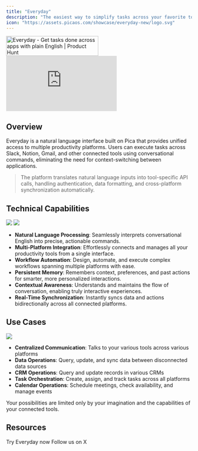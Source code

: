 ```yaml
---
title: "Everyday"
description: "The easiest way to simplify tasks across your favorite tools. Just type what you want, and Everyday will do the rest."
icon: "https://assets.picaos.com/showcase/everyday-new/logo.svg"
---
```


<div style={{ marginTop: '1rem' }}>
  <a href="https://www.producthunt.com/products/everyday-4?embed=true&utm_source=badge-top-post-badge&utm_medium=badge&utm_source=badge-everyday&#0045;3" target="_blank">
    <img src="https://api.producthunt.com/widgets/embed-image/v1/top-post-badge.svg?post_id=1021710&theme=light&period=daily&t=1759514572409" alt="Everyday - Get tasks done across apps with plain English | Product Hunt" style={{ width: '250px', height: '54px' }} width="250" height="54" />
  </a>
</div>

<Frame caption="Simplify tasks across apps using natural language.">
  <iframe
    className="w-full aspect-video rounded-xl"
    src="https://www.youtube.com/embed/DN1VG5H-358"
    title="Everyday Demo"
    frameborder="0"
    allowFullScreen
  ></iframe>
</Frame>

## Overview

Everyday is a natural language interface built on Pica that provides unified access to multiple productivity platforms. Users can execute tasks across Slack, Notion, Gmail, and other connected tools using conversational commands, eliminating the need for context-switching between applications.

> The platform translates natural language inputs into tool-specific API calls, handling authentication, data formatting, and cross-platform synchronization automatically.

## Technical Capabilities

<Columns cols={2}>
  <img src="/images/showcase/everyday-new/header.png" style={{ borderRadius: '5px' }} />
  <img src="/images/showcase/everyday-new/demo.png" style={{ borderRadius: '5px' }} />
</Columns>

- **Natural Language Processing**: Seamlessly interprets conversational English into precise, actionable commands.
- **Multi-Platform Integration**: Effortlessly connects and manages all your productivity tools from a single interface.
- **Workflow Automation**: Design, automate, and execute complex workflows spanning multiple platforms with ease.
- **Persistent Memory**: Remembers context, preferences, and past actions for smarter, more personalized interactions.
- **Contextual Awareness**: Understands and maintains the flow of conversation, enabling truly interactive experiences.
- **Real-Time Synchronization**: Instantly syncs data and actions bidirectionally across all connected platforms.

## Use Cases

<Frame>
  <img src="/images/showcase/everyday-new/examples.png" />
</Frame>

- **Centralized Communication**: Talks to your various tools across various platforms
- **Data Operations**: Query, update, and sync data between disconnected data sources
- **CRM Operations**: Query and update records in various CRMs
- **Task Orchestration**: Create, assign, and track tasks across all platforms
- **Calendar Operations**: Schedule meetings, check availability, and manage events

<Tip>
  Your possibilities are limited only by your imagination and the capabilities of your connected tools.
</Tip>

## Resources

<CardGroup cols={2}>
  <Card title="Everyday homepage" icon="globe" href="https://everyday.new">
    Try Everyday now
  </Card>
  <Card title="Stay connected" icon="x-twitter" href="https://x.com/everydaydotnew">
    Follow us on X
  </Card>
</CardGroup>
